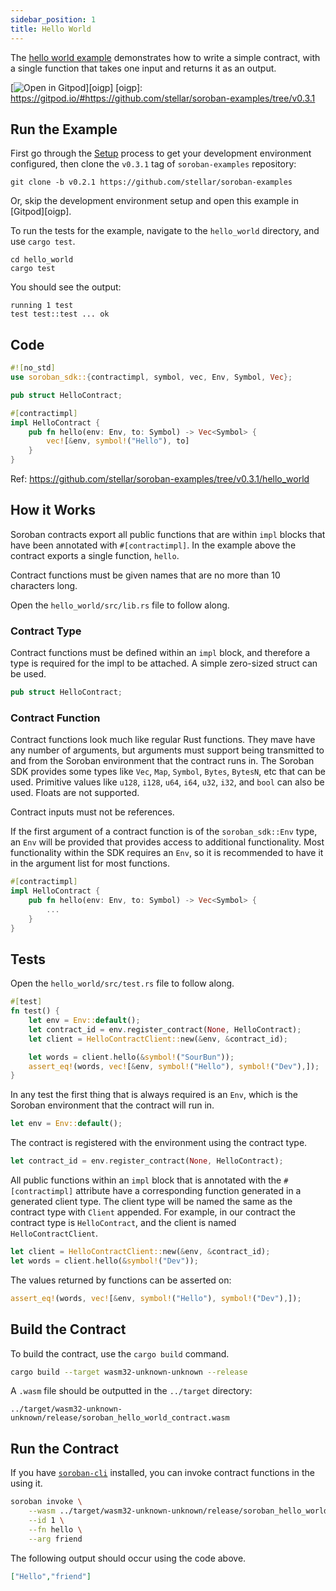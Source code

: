 ```yaml
---
sidebar_position: 1
title: Hello World
---
```


The [hello world example] demonstrates how to write a simple contract, with a
single function that takes one input and returns it as an output.

[![Open in Gitpod](https://gitpod.io/button/open-in-gitpod.svg)][oigp]
[oigp]: https://gitpod.io/#https://github.com/stellar/soroban-examples/tree/v0.3.1

[hello world example]: https://github.com/stellar/soroban-examples/tree/v0.3.1/hello_world

## Run the Example

First go through the [Setup] process to get your development environment
configured, then clone the `v0.3.1` tag of `soroban-examples` repository:

[Setup]: ../getting-started/setup.mdx

```
git clone -b v0.2.1 https://github.com/stellar/soroban-examples
```

Or, skip the development environment setup and open this example in [Gitpod][oigp].

To run the tests for the example, navigate to the `hello_world` directory, and use `cargo test`.

```
cd hello_world
cargo test
```

You should see the output:

```
running 1 test
test test::test ... ok
```

## Code

```rust title="hello_world/src/lib.rs"
#![no_std]
use soroban_sdk::{contractimpl, symbol, vec, Env, Symbol, Vec};

pub struct HelloContract;

#[contractimpl]
impl HelloContract {
    pub fn hello(env: Env, to: Symbol) -> Vec<Symbol> {
        vec![&env, symbol!("Hello"), to]
    }
}
```
Ref: https://github.com/stellar/soroban-examples/tree/v0.3.1/hello_world

## How it Works

Soroban contracts export all public functions that are within `impl` blocks that
have been annotated with `#[contractimpl]`. In the example above the contract
exports a single function, `hello`.

Contract functions must be given names that are no more than 10 characters long.

Open the `hello_world/src/lib.rs` file to follow along.

### Contract Type

Contract functions must be defined within an `impl` block, and therefore a type
is required for the impl to be attached. A simple zero-sized struct can be used.

```rust
pub struct HelloContract;
```

### Contract Function

Contract functions look much like regular Rust functions. They mave have any
number of arguments, but arguments must support being transmitted to and from
the Soroban environment that the contract runs in. The Soroban SDK provides some
types like `Vec`, `Map`, `Symbol`, `Bytes`, `BytesN`, etc that can be used.
Primitive values like `u128`, `i128`, `u64`, `i64`, `u32`, `i32`, and `bool` can
also be used. Floats are not supported.

Contract inputs must not be references.

If the first argument of a contract function is of the `soroban_sdk::Env` type,
an `Env` will be provided that provides access to additional functionality. Most
functionality within the SDK requires an `Env`, so it is recommended to have it
in the argument list for most functions.

```rust
#[contractimpl]
impl HelloContract {
    pub fn hello(env: Env, to: Symbol) -> Vec<Symbol> {
        ...
    }
}
```

## Tests

Open the `hello_world/src/test.rs` file to follow along.

```rust title="hello_world/src/test.rs"
#[test]
fn test() {
    let env = Env::default();
    let contract_id = env.register_contract(None, HelloContract);
    let client = HelloContractClient::new(&env, &contract_id);

    let words = client.hello(&symbol!("SourBun"));
    assert_eq!(words, vec![&env, symbol!("Hello"), symbol!("Dev"),]);
}
```

In any test the first thing that is always required is an `Env`, which is the
Soroban environment that the contract will run in.

```rust
let env = Env::default();
```

The contract is registered with the environment using the contract type.

```rust
let contract_id = env.register_contract(None, HelloContract);
```

All public functions within an `impl` block that is annotated with the
`#[contractimpl]` attribute have a corresponding function generated in a
generated client type. The client type will be named the same as the contract
type with `Client` appended. For example, in our contract the contract type is
`HelloContract`, and the client is named `HelloContractClient`.

```rust
let client = HelloContractClient::new(&env, &contract_id);
let words = client.hello(&symbol!("Dev"));
```

The values returned by functions can be asserted on:
```rust
assert_eq!(words, vec![&env, symbol!("Hello"), symbol!("Dev"),]);
```

## Build the Contract

To build the contract, use the `cargo build` command.

```sh
cargo build --target wasm32-unknown-unknown --release
```

A `.wasm` file should be outputted in the `../target` directory:

```
../target/wasm32-unknown-unknown/release/soroban_hello_world_contract.wasm
```

## Run the Contract

If you have [`soroban-cli`] installed, you can invoke contract functions in the
using it.

```sh
soroban invoke \
    --wasm ../target/wasm32-unknown-unknown/release/soroban_hello_world_contract.wasm \
    --id 1 \
    --fn hello \
    --arg friend
```

The following output should occur using the code above.

```json
["Hello","friend"]
```

[`soroban-cli`]: ../getting-started/setup#install-the-soroban-cli
